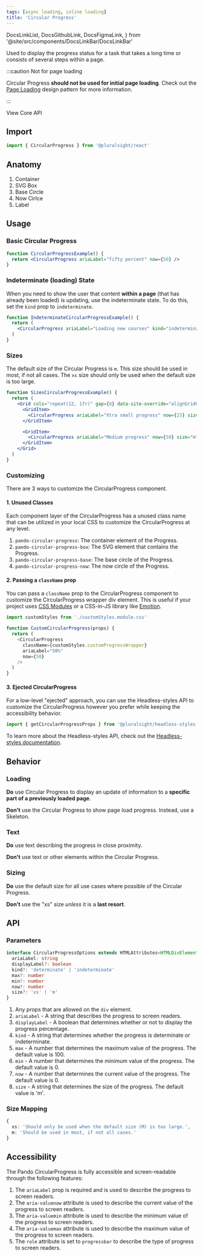 ```yaml
---
tags: [async loading, inline loading]
title: 'Circular Progress'
---
```


  DocsLinkList,
  DocsGithubLink,
  DocsFigmaLink,
} from '@site/src/components/DocsLinkBar/DocsLinkBar'

<p className="size-xxl">
  Used to display the progress status for a task that takes a long time or
  consists of several steps within a page.
</p>

:::caution Not for page loading

Circular Progress **should not be used for initial page loading**. Check out the [Page Loading](../../learn/learn-pando/design-patterns/page-loading.mdx) design pattern for more information.

:::

<DocsLinkList>
  <DocsGithubLink href="https://github.com/pluralsight/pando/tree/main/packages/react/src/components/CircularProgress.tsx" />
  <DocsGithubLink href="https://github.com/pluralsight/pando/tree/main/packages/headless-styles/src/components/CircularProgress/circularProgressCSS.ts">
    View Core API
  </DocsGithubLink>
  <DocsFigmaLink href="https://www.figma.com/file/ZmH4XsZS5WnKeo28ylM5x1/Pando-UI-kit-(Web)?node-id=1214%3A50560&t=YLA3FBYLefNvfeuf-0" />
</DocsLinkList>

## Import

```javascript
import { CircularProgress } from '@pluralsight/react'
```

## Anatomy

1. Container
2. SVG Box
3. Base Circle
4. Now Cirlce
5. Label

## Usage

### Basic Circular Progress

```jsx live
function CircularProgressExample() {
  return <CircularProgress ariaLabel="fifty percent" now={50} />
}
```

### Indeterminate (loading) State

When you need to show the user that content **within a page** (that has already been loaded) is updating, use the indeterminate state. To do this, set the `kind` prop to `indeterminate`.

```jsx live
function IndeterminateCircularProgressExample() {
  return (
    <CircularProgress ariaLabel="Loading new courses" kind="indeterminate" />
  )
}
```

### Sizes

The default size of the Circular Progress is `m`. This size should be used in most, if not all cases. The `xs` size should only be used when the default size is too large.

```jsx live
function SizesCircularProgressExample() {
  return (
    <Grid cols="repeat(12, 1fr)" gap={8} data-site-override="alignGridCenter">
      <GridItem>
        <CircularProgress ariaLabel="Xtra small progress" now={25} size="xs" />
      </GridItem>

      <GridItem>
        <CircularProgress ariaLabel="Medium progress" now={50} size="m" />
      </GridItem>
    </Grid>
  )
}
```

### Customizing

There are 3 ways to customize the CircularProgress component.

#### 1. Unused Classes

Each component layer of the CircularProgress has a unused class name that can be utilized in your local CSS to customize the CircularProgress at any level.

1. `pando-circular-progress`: The container element of the Progress.
2. `pando-circular-progress-box`: The SVG element that contains the Progress.
3. `pando-circular-progress-base`: The base circle of the Progress.
4. `pando-circular-progress-now`: The now circle of the Progress.

#### 2. Passing a `className` prop

You can pass a `className` prop to the CircularProgress component to customize the CircularProgress wrapper div element. This is useful if your project uses [CSS Modules](https://github.com/css-modules/css-modules) or a CSS-in-JS library like [Emotion](https://emotion.sh/docs/introduction).

```javascript title="Example of using CSS Modules to customize the CircularProgress." showLineNumbers
import customStyles from './customStyles.module.css'

function CustomCircularProgress(props) {
  return (
    <CircularProgress
      className={customStyles.customProgressWrapper}
      ariaLabel="50%"
      now={50}
    />
  )
}
```

#### 3. Ejected CircularProgress

For a low-level "ejected" approach, you can use the Headless-styles API to customize the CircularProgress however you prefer while keeping the accessibility behavior.

```javascript showLineNumbers
import { getCircularProgressProps } from '@pluralsight/headless-styles'
```

To learn more about the Headless-styles API, check out the [Headless-styles documentation](https://github.com/pluralsight/pando/blob/main/packages/headless-styles/src/components/CircularProgress/circularProgressCSS.ts).

## Behavior

### Loading

**Do** use Circular Progress to display an update of information to a **specific part of a previously loaded page**.

**Don't** use the Circular Progress to show page load progress. Instead, use a Skeleton.

### Text

**Do** use text describing the progress in close proximity.

**Don't** use text or other elements within the Circular Progress.

### Sizing

**Do** use the default size for all use cases where possible of the Circular Progress.

**Don't** use the "xs" size _unless_ it is a **last resort**.

## API

### Parameters

```typescript
interface CircularProgressOptions extends HTMLAttributes<HTMLDivElement> {
  ariaLabel: string
  displayLabel?: boolean
  kind?: 'determinate' | 'indeterminate'
  max?: number
  min?: number
  now?: number
  size?: 'xs' | 'm'
}
```

1. Any props that are allowed on the `div` element.
2. `ariaLabel` - A string that describes the progress to screen readers.
3. `displayLabel` - A boolean that determines whether or not to display the progress percentage.
4. `kind` - A string that determines whether the progress is determinate or indeterminate.
5. `max` - A number that determines the maximum value of the progress. The default value is 100.
6. `min` - A number that determines the minimum value of the progress. The default value is 0.
7. `now` - A number that determines the current value of the progress. The default value is 0.
8. `size` - A string that determines the size of the progress. The default value is 'm'.

### Size Mapping

```typescript title="Circular Progress size rules."
{
  xs: 'Should only be used when the default size (M) is too large.',
  m: 'Should be used in most, if not all cases.'
}
```

## Accessibility

The Pando CircularProgress is fully accessible and screen-readable through the following features:

1. The `ariaLabel` prop is required and is used to describe the progress to screen readers.
2. The `aria-valuenow` attribute is used to describe the current value of the progress to screen readers.
3. The `aria-valuemin` attribute is used to describe the minimum value of the progress to screen readers.
4. The `aria-valuemax` attribute is used to describe the maximum value of the progress to screen readers.
5. The `role` attribute is set to `progressbar` to describe the type of progress to screen readers.
